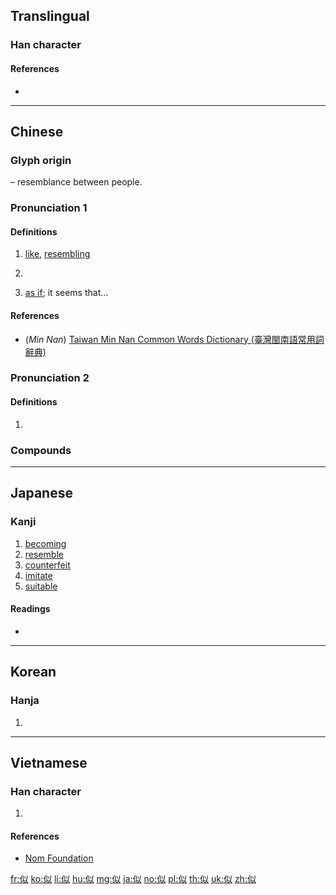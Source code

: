 {{character info/new}}
==Translingual==
{{stroke order|strokes=7}}

===Han character===
{{Han char|rn=9|rad=人|as=05|sn=7|four=28200|canj=OVIO|ids=⿰亻以}}

====References====
* {{Han ref|kx=0097.100|dkj=00485|dj=0205.160|hdz=10127.020|uh=4F3C|ud=20284|bh=A6FC|bd=42748}}

----

==Chinese==
{{zh-forms}}

===Glyph origin===
{{Han etym}}
{{Han compound|人|alt1=亻|t1=person|以|ls=psc|c1=s|c2=p}} – resemblance between people.

===Pronunciation 1===
{{zh-pron
|m=sì
|c=ci5
|mn=sāi/sū
|mn_note=sāi - vernacular, sū - literary
|mc=y
|oc=y
|ma=
|cat=adv,con
}}

====Definitions====
{{zh-hanzi}}

# [[like]], [[resembling]]
#: {{zh-x|類似|similar; similar to}}
#: {{zh-x|相{xiāng}似|similar}}
# {{n-g|Used in conjunction with another adjective in a comparison that the first object/person is in a better position than the second.}}
#: {{zh-x|他 的 點子{zi} 真 多，一個 好似 一個。|He has so many ideas, each one '''better than''' the next.}}
# [[as if]]; it seems that...
#: {{zh-x|似乎|as if}}

====References====
* (''Min Nan'') [http://twblg.dict.edu.tw/holodict_new/default.jsp Taiwan Min Nan Common Words Dictionary (臺灣閩南語常用詞辭典)]

===Pronunciation 2===
{{zh-pron
|m=shì
|cat=con
}}

====Definitions====
{{zh-hanzi}}

# {{zh-only|似的|like}}

===Compounds===
{{zh-der|一似|不似|不弱似|似乎|似懂非懂|似是而非|似曾相識|似水如魚|似漆如膠|似玉如花|似的|似箭如梭|似續|似醉如痴|何似|假似|光陰似水|光陰似箭|前程似錦|前途似錦|勝似|匹似|匹似閑|反不似|呆似木雞|大似|大奸似忠|大姦似忠|好似|好語似珠|如夢似幻|如幻似真|如狼似虎|如珠似玉|如痴似醉|如膠似漆|如花似月|如花似玉|如花似錦|如飢似渴|如饑似渴|如魚似水|強似|形似|得似|恰似|恰便似|悄似|情深似海|意意似似|手寫辨似|把似|撥風也似|春深似海|暴雷也似|有鬼似的|木頭似的|歸心似箭|比似|沒命似的|活似真的|渾不似|渾似|潑天也似|爭似|猴子似的|疑似|目似明星|目似點漆|相似|相似形|相似詞|眉似春山|神似|箭也似的|肖似|脣似抹硃|蠶兒似的|譬似閑|貌似|賈似道|近似|近似值|酷似|韶光似箭|類似|飛也似的}}

----

==Japanese==

===Kanji===
{{ja-kanji|grade=5|rs=人05}}

# [[becoming]]
# [[resemble]]
# [[counterfeit]]
# [[imitate]]
# [[suitable]]

====Readings====
* {{ja-readings|goon=[[じ]] (ji)|kanon=[[し]] (shi) {{non-joyo-reading}}|kun=[[にる]] (niru)}}

----

==Korean==

===Hanja===
{{ko-hanja|hangeul=사|rv=sa|mr=sa}}

# {{defn|lang=ko|sort=人05}}

----

==Vietnamese==

===Han character===
{{vi-hantu|[[tự]], [[tợ]], [[tựa]], [[từa]]|rs=人05}}

# {{defn|lang=vi|sort=人05}}

====References====
* [http://nomfoundation.org/common/nom_details.php?codepoint=4f3c Nom Foundation]

[[fr:似]]
[[ko:似]]
[[li:似]]
[[hu:似]]
[[mg:似]]
[[ja:似]]
[[no:似]]
[[pl:似]]
[[th:似]]
[[uk:似]]
[[zh:似]]